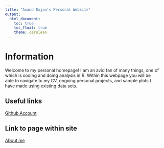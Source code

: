 ```yaml
---
title: "Anand Rajan's Personal Website"
output: 
  html_document:
    toc: true
    toc_float: true
    theme: cerulean
---
```


# Information

Welcome to my personal homepage! I am an avid fan of many things, one of which is coding and doing analysis in R. Within this webpage you will be able to navigate to my CV, ongoing personal projects, and sample plots I have made using existing data sets.



## Useful links


[Github Account](https://github.com/arajann)


## Link to page within site

[About me](about.html)
